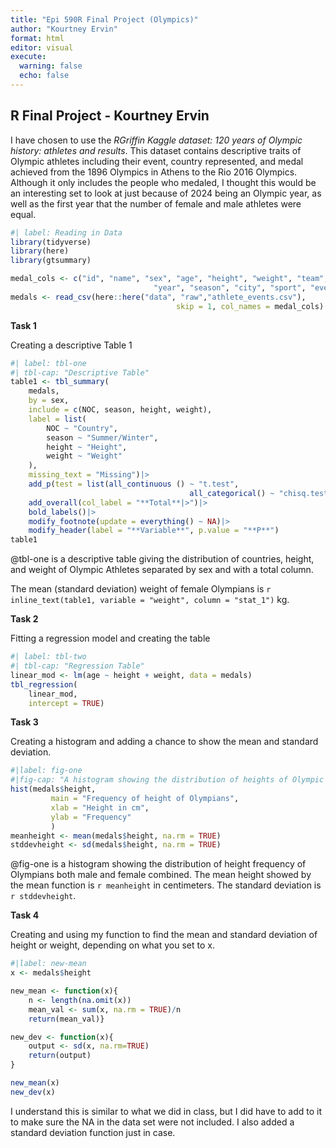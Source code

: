 ```yaml
---
title: "Epi 590R Final Project (Olympics)"
author: "Kourtney Ervin"
format: html
editor: visual
execute: 
  warning: false
  echo: false
---
```


## R Final Project - Kourtney Ervin

I have chosen to use the *RGriffin Kaggle dataset: 120 years of Olympic history: athletes and results*. This dataset contains descriptive traits of Olympic athletes including their event, country represented, and medal achieved from the 1896 Olympics in Athens to the Rio 2016 Olympics. Although it only includes the people who medaled, I thought this would be an interesting set to look at just because of 2024 being an Olympic year, as well as the first year that the number of female and male athletes were equal. 

```r
#| label: Reading in Data
library(tidyverse)
library(here)
library(gtsummary)

medal_cols <- c("id", "name", "sex", "age", "height", "weight", "team", "NOC", "games",
								"year", "season", "city", "sport", "event", "medal")
medals <- read_csv(here::here("data", "raw","athlete_events.csv"),
									 skip = 1, col_names = medal_cols)
```

**Task 1**

Creating a descriptive Table 1

```r
#| label: tbl-one
#| tbl-cap: "Descriptive Table"
table1 <- tbl_summary(
	medals,
	by = sex,
	include = c(NOC, season, height, weight),
	label = list(
		NOC ~ "Country",
		season ~ "Summer/Winter",
		height ~ "Height",
		weight ~ "Weight"
	),
	missing_text = "Missing")|>
	add_p(test = list(all_continuous () ~ "t.test",
										all_categorical() ~ "chisq.test"))|>
	add_overall(col_label = "**Total**|>")|>
	bold_labels()|>
	modify_footnote(update = everything() ~ NA)|>
	modify_header(label = "**Variable**", p.value = "**P**")
table1
```

@tbl-one is a descriptive table giving the distribution of countries, height, and weight of Olympic Athletes separated by sex and with a total column.

The mean (standard deviation) weight of female Olympians is `r inline_text(table1, variable = "weight", column = "stat_1")` kg.

**Task 2**

Fitting a regression model and creating the table

```r
#| label: tbl-two
#| tbl-cap: "Regression Table"
linear_mod <- lm(age ~ height + weight, data = medals)
tbl_regression(
	linear_mod,
	intercept = TRUE)
```

**Task 3**

Creating a histogram and adding a chance to show the mean and standard deviation.

```r
#|label: fig-one
#|fig-cap: "A histogram showing the distribution of heights of Olympic athletes, both male and female"
hist(medals$height,
		 main = "Frequency of height of Olympians",
		 xlab = "Height in cm",
		 ylab = "Frequency"
		 )
meanheight <- mean(medals$height, na.rm = TRUE)
stddevheight <- sd(medals$height, na.rm = TRUE)
```

@fig-one is a histogram showing the distribution of height frequency of Olympians both male and female combined. 
The mean height showed by the mean function is `r meanheight` in centimeters. The standard deviation is `r stddevheight`.

**Task 4**

Creating and using my function to find the mean and standard deviation of height or weight, depending on what you set to x.

```r
#|label: new-mean
x <- medals$height

new_mean <- function(x){
	n <- length(na.omit(x))
	mean_val <- sum(x, na.rm = TRUE)/n
	return(mean_val)}

new_dev <- function(x){
	output <- sd(x, na.rm=TRUE)
	return(output)
}

new_mean(x)
new_dev(x)
```

I understand this is similar to what we did in class, but I did have to add to it to make sure the NA in the data set were not included. I also added a standard deviation function just in case. 
